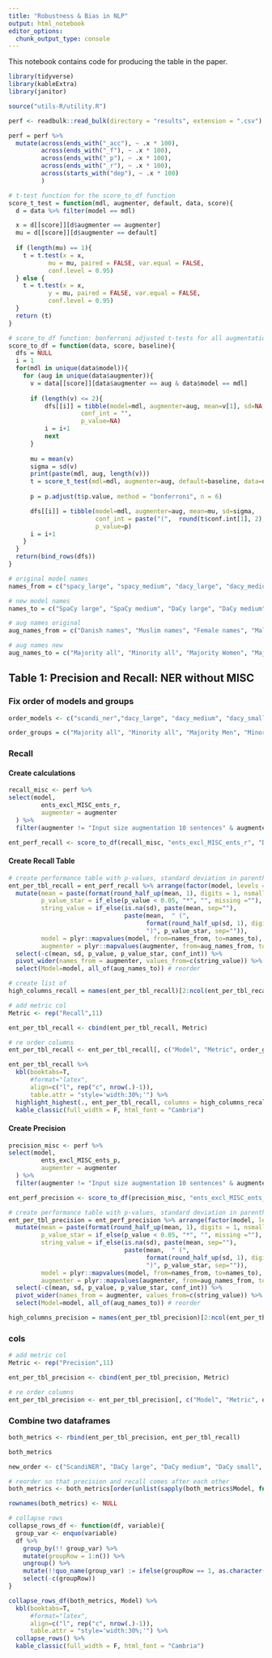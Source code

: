 ```yaml
---
title: "Robustness & Bias in NLP"
output: html_notebook
editor_options: 
  chunk_output_type: console
---
```


This notebook contains code for producing the table in the paper. 

```r
library(tidyverse)
library(kableExtra)
library(janitor)

source("utils-R/utility.R")
```


```r
perf <- readbulk::read_bulk(directory = "results", extension = ".csv")

perf = perf %>% 
  mutate(across(ends_with("_acc"), ~ .x * 100),
         across(ends_with("_f"), ~ .x * 100),
         across(ends_with("_p"), ~ .x * 100),
         across(ends_with("_r"), ~ .x * 100),
         across(starts_with("dep"), ~ .x * 100)
         )
```

```r
# t-test function for the score_to_df function
score_t_test = function(mdl, augmenter, default, data, score){
  d = data %>% filter(model == mdl)

  x = d[[score]][d$augmenter == augmenter]
  mu = d[[score]][d$augmenter == default]
  
  if (length(mu) == 1){
    t = t.test(x = x,
           mu = mu, paired = FALSE, var.equal = FALSE,
           conf.level = 0.95)
  } else {
    t = t.test(x = x,
           y = mu, paired = FALSE, var.equal = FALSE,
           conf.level = 0.95) 
  }
  return (t)
}

# score_to_df function: bonferroni adjusted t-tests for all augmentations for all models against a baseline augmentation
score_to_df = function(data, score, baseline){
  dfs = NULL
  i = 1
  for(mdl in unique(data$model)){
    for (aug in unique(data$augmenter)){
      v = data[[score]][data$augmenter == aug & data$model == mdl]
      
      if (length(v) <= 2){
          dfs[[i]] = tibble(model=mdl, augmenter=aug, mean=v[1], sd=NA, 
                    conf_int = "",
                    p_value=NA)
          i = i+1
          next
      }
      
      mu = mean(v)
      sigma = sd(v)
      print(paste(mdl, aug, length(v)))
      t = score_t_test(mdl=mdl, augmenter=aug, default=baseline, data=data, score=score)
      
      p = p.adjust(t$p.value, method = "bonferroni", n = 6)

      dfs[[i]] = tibble(model=mdl, augmenter=aug, mean=mu, sd=sigma, 
                        conf_int = paste("(",  round(t$conf.int[1], 2),", ",  round(t$conf.int[2], 2), ")", sep = ""),
                        p_value=p)
      i = i+1
    }
  }
  return(bind_rows(dfs))
}
```

```r
# original model names
names_from = c("spacy_large", "spacy_medium", "dacy_large", "dacy_medium", "danlp_bert", "spacy_small", "flair", "nerda_bert", "dacy_small", "polyglot", "scandi_ner")

# new model names
names_to = c("SpaCy large", "SpaCy medium", "DaCy large", "DaCy medium", "DaNLP BERT", "SpaCy small", "Flair", "NERDA", "DaCy small", "Polyglot", "ScandiNER")

# aug names original
aug_names_from = c("Danish names", "Muslim names", "Female names", "Male names", "Muslim female names","Muslim male names", "Unisex names") 

# aug names new 
aug_names_to = c("Majority all", "Minority all", "Majority Women", "Majority Men", "Minority Women", "Minority Men", "Unisex")
```


## Table 1: Precision and Recall: NER without MISC 
### Fix order of models and groups
```r
order_models <- c("scandi_ner","dacy_large", "dacy_medium", "dacy_small", "danlp_bert", "flair", "nerda_bert", "spacy_large", "spacy_medium", "spacy_small", "polyglot")

order_groups = c("Majority all", "Minority all", "Majority Men", "Minority Men", "Majority Women", "Minority Women", "Unisex")
```

### Recall 
#### Create calculations 
```r
recall_misc <- perf %>% 
select(model, 
         ents_excl_MISC_ents_r,
         augmenter = augmenter
  ) %>% 
  filter(augmenter != "Input size augmentation 10 sentences" & augmenter != "Input size augmentation 5 sentences")
```

```r
ent_perf_recall <- score_to_df(recall_misc, "ents_excl_MISC_ents_r", "Danish names")
```

#### Create Recall Table
```r
# create performance table with p-values, standard deviation in parenthesis
ent_per_tbl_recall = ent_perf_recall %>% arrange(factor(model, levels = order_models)) %>% 
  mutate(mean = paste(format(round_half_up(mean, 1), digits = 1, nsmall=1)),
         p_value_star = if_else(p_value < 0.05, "*", "", missing =""),
         string_value = if_else(is.na(sd), paste(mean, sep=""),
                                paste(mean,  " (", 
                                      format(round_half_up(sd, 1), digits = 1, nsmall=1), 
                                      ")", p_value_star, sep="")),
         model = plyr::mapvalues(model, from=names_from, to=names_to),
         augmenter = plyr::mapvalues(augmenter, from=aug_names_from, to=aug_names_to)) %>% 
  select(-c(mean, sd, p_value, p_value_star, conf_int)) %>% 
  pivot_wider(names_from = augmenter, values_from=c(string_value)) %>% 
  select(Model=model, all_of(aug_names_to)) # reorder

# create list of 
high_columns_recall = names(ent_per_tbl_recall)[2:ncol(ent_per_tbl_recall)]
```

```r
# add metric col 
Metric <- rep("Recall",11)

ent_per_tbl_recall <- cbind(ent_per_tbl_recall, Metric)

# re order columns 
ent_per_tbl_recall <- ent_per_tbl_recall[, c("Model", "Metric", order_groups)]
```

```r
ent_per_tbl_recall %>% 
  kbl(booktabs=T, 
      #format="latex",
      align=c("l", rep("c", nrow(.)-1)),
      table.attr = "style='width:30%;'") %>% 
  highlight_highest(., ent_per_tbl_recall, columns = high_columns_recall) %>%
  kable_classic(full_width = F, html_font = "Cambria")
```

#### Create Precision
```r
precision_misc <- perf %>% 
select(model, 
         ents_excl_MISC_ents_p,
         augmenter = augmenter
  ) %>% 
  filter(augmenter != "Input size augmentation 10 sentences" & augmenter != "Input size augmentation 5 sentences")
```

```r
ent_perf_precision <- score_to_df(precision_misc, "ents_excl_MISC_ents_p", "Danish names")
```

```r
# create performance table with p-values, standard deviation in parenthesis
ent_per_tbl_precision = ent_perf_precision %>% arrange(factor(model, levels = order_models)) %>% 
  mutate(mean = paste(format(round_half_up(mean, 1), digits = 1, nsmall=1)),
         p_value_star = if_else(p_value < 0.05, "*", "", missing =""),
         string_value = if_else(is.na(sd), paste(mean, sep=""),
                                paste(mean,  " (", 
                                      format(round_half_up(sd, 1), digits = 1, nsmall=1), 
                                      ")", p_value_star, sep="")),
         model = plyr::mapvalues(model, from=names_from, to=names_to),
         augmenter = plyr::mapvalues(augmenter, from=aug_names_from, to=aug_names_to)) %>% 
  select(-c(mean, sd, p_value, p_value_star, conf_int)) %>% 
  pivot_wider(names_from = augmenter, values_from=c(string_value)) %>% 
  select(Model=model, all_of(aug_names_to)) # reorder

high_columns_precision = names(ent_per_tbl_precision)[2:ncol(ent_per_tbl_precision)]
```

### cols 
```r
# add metric col 
Metric <- rep("Precision",11)

ent_per_tbl_precision <- cbind(ent_per_tbl_precision, Metric)

# re order columns 
ent_per_tbl_precision <- ent_per_tbl_precision[, c("Model", "Metric", order_groups)]
```

### Combine two dataframes 
```r
both_metrics <- rbind(ent_per_tbl_precision, ent_per_tbl_recall)
```

```r
both_metrics
```

```r
new_order <- c("ScandiNER", "DaCy large", "DaCy medium", "DaCy small", "DaNLP BERT", "Flair", "NERDA", "SpaCy large", "SpaCy medium", "SpaCy small", "Polyglot")

# reorder so that precision and recall comes after each other 
both_metrics <- both_metrics[order(unlist(sapply(both_metrics$Model, function(x) which(new_order == x)))),] 

rownames(both_metrics) <- NULL 
```

```r
# collapse rows
collapse_rows_df <- function(df, variable){
  group_var <- enquo(variable)
  df %>%
    group_by(!! group_var) %>%
    mutate(groupRow = 1:n()) %>%
    ungroup() %>%
    mutate(!!quo_name(group_var) := ifelse(groupRow == 1, as.character(!! group_var), "")) %>%
    select(-c(groupRow))
}
```

```r
collapse_rows_df(both_metrics, Model) %>% 
  kbl(booktabs=T, 
      #format="latex",
      align=c("l", rep("c", nrow(.)-1)),
      table.attr = "style='width:30%;'") %>% 
  collapse_rows() %>% 
  kable_classic(full_width = F, html_font = "Cambria") 
```

